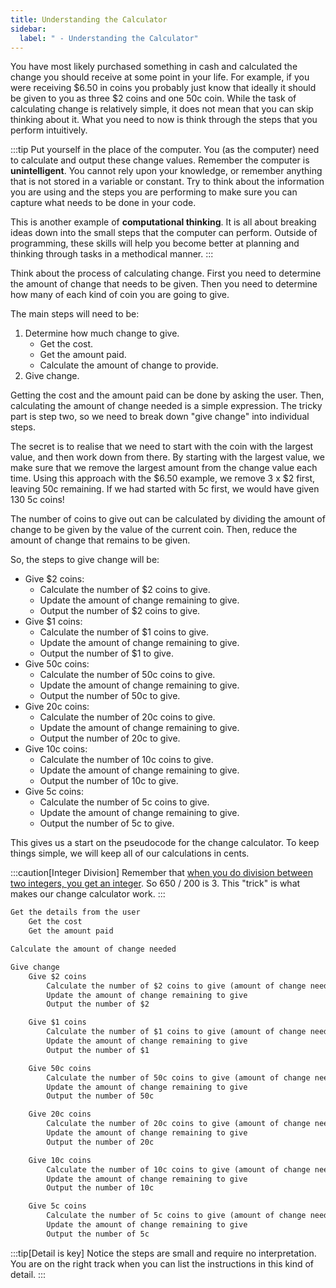 ```yaml
---
title: Understanding the Calculator
sidebar:
  label: " - Understanding the Calculator"
---
```


You have most likely purchased something in cash and calculated the change you should receive at some point in your life. For example, if you were receiving $6.50 in coins you probably just know that ideally it should be given to you as three $2 coins and one 50c coin. While the task of calculating change is relatively simple, it does not mean that you can skip thinking about it. What you need to now is think through the steps that you perform intuitively.

:::tip
Put yourself in the place of the computer. You (as the computer) need to calculate and output these change values. Remember the computer is **unintelligent**. You cannot rely upon your knowledge, or remember anything that is not stored in a variable or constant. Try to think about the information you are using and the steps you are performing to make sure you can capture what needs to be done in your code.

This is another example of **computational thinking**. It is all about breaking ideas down into the small steps that the computer can perform. Outside of programming, these skills will help you become better at planning and thinking through tasks in a methodical manner.
:::

Think about the process of calculating change. First you need to determine the amount of change that needs to be given. Then you need to determine how many of each kind of coin you are going to give.

The main steps will need to be:

1. Determine how much change to give.
    * Get the cost.
    * Get the amount paid.
    * Calculate the amount of change to provide.
2. Give change.

Getting the cost and the amount paid can be done by asking the user.
Then, calculating the amount of change needed is a simple expression.
The tricky part is step two, so we need to break down "give change" into individual steps.

The secret is to realise that we need to start with the coin with the largest value, and then work down from there. By starting with the largest value, we make sure that we remove the largest amount from the change value each time. Using this approach with the $6.50 example, we remove 3 x $2 first, leaving 50c remaining. If we had started with 5c first, we would have given 130 5c coins!

The number of coins to give out can be calculated by dividing the amount of change to be given by the value of the current coin. Then, reduce the amount of change that remains to be given.

So, the steps to give change will be:

* Give $2 coins:
  * Calculate the number of $2 coins to give.
  * Update the amount of change remaining to give.
  * Output the number of $2 coins to give.
* Give $1 coins:
  * Calculate the number of $1 coins to give.
  * Update the amount of change remaining to give.
  * Output the number of $1 to give.
* Give 50c coins:
  * Calculate the number of 50c coins to give.
  * Update the amount of change remaining to give.
  * Output the number of 50c to give.
* Give 20c coins:
  * Calculate the number of 20c coins to give.
  * Update the amount of change remaining to give.
  * Output the number of 20c to give.
* Give 10c coins:
  * Calculate the number of 10c coins to give.
  * Update the amount of change remaining to give.
  * Output the number of 10c to give.
* Give 5c coins:
  * Calculate the number of 5c coins to give.
  * Update the amount of change remaining to give.
  * Output the number of 5c to give.

This gives us a start on the pseudocode for the change calculator.
To keep things simple, we will keep all of our calculations in cents.

:::caution[Integer Division]
Remember that [when you do division between two integers, you get an integer](../../../1-sequence-and-data/1-concepts/06-type#example). So 650 / 200 is 3.
This "trick" is what makes our change calculator work.
:::

```txt
Get the details from the user
    Get the cost
    Get the amount paid

Calculate the amount of change needed

Give change
    Give $2 coins
        Calculate the number of $2 coins to give (amount of change needed / 200)
        Update the amount of change remaining to give
        Output the number of $2

    Give $1 coins
        Calculate the number of $1 coins to give (amount of change needed / 100)
        Update the amount of change remaining to give
        Output the number of $1

    Give 50c coins
        Calculate the number of 50c coins to give (amount of change needed / 50)
        Update the amount of change remaining to give
        Output the number of 50c

    Give 20c coins
        Calculate the number of 20c coins to give (amount of change needed / 20)
        Update the amount of change remaining to give
        Output the number of 20c

    Give 10c coins
        Calculate the number of 10c coins to give (amount of change needed / 10)
        Update the amount of change remaining to give
        Output the number of 10c

    Give 5c coins
        Calculate the number of 5c coins to give (amount of change needed / 5)
        Update the amount of change remaining to give
        Output the number of 5c
```

:::tip[Detail is key]
Notice the steps are small and require no interpretation. You are on the right track when you can list the instructions in this kind of detail.
:::
